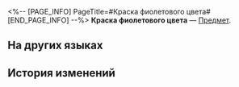 <%-- [PAGE_INFO]
PageTitle=#Краска фиолетового цвета#
[END_PAGE_INFO] --%>
{{Предмет Инфобокс
|id          = 262002
|Изображение = Предмет Краска фиолетового цвета.png
|Тип         = 
|Инвентарь   = 
|Редкость    = 3
|Эффект      = 
|Описание    = Краска для вашего геозавра. Новый облик, новое настроение.
}}
{{Описание|«На самом деле у нас нет фиолетовой краски. Просто остальные краски смыли водой», - говорит (Вьючный Зверь/Геозаврик/Геозаврище/Геозаврушка/Первопроходец Младший/Большая химера/Уранус/Геогео).}}
'''Краска фиолетового цвета''' — [[Предмет]].

==На других языках==
{{На других языках
|en   = Purple Dye
|zhs  = 紫色染料
|zht  = 紫色染料
|ja   = 紫色の染料
|ko   = 보라색 염료
|es   = Tinte morado
|fr   = Teinture violette
|ru   = Краска фиолетового цвета
|th   = น้ำยาย้อมสีม่วง
|vi   = Thuốc Nhuộm Màu Tím
|de   = Violettes Färbemittel
|id   = Pewarna Ungu
|pt   = Tinta Roxa
}}

==История изменений==
{{История изменений|3.6}}